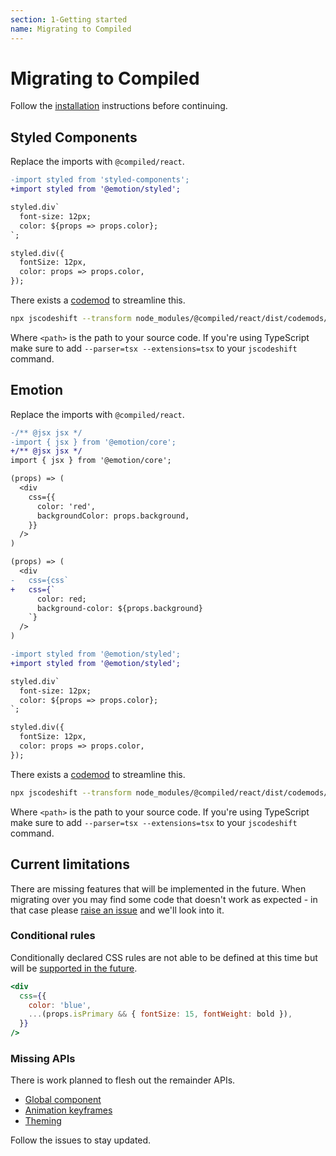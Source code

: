 ```yaml
---
section: 1-Getting started
name: Migrating to Compiled
---
```


# Migrating to Compiled

Follow the [installation](/installation) instructions before continuing.

## Styled Components

Replace the imports with `@compiled/react`.

```diff
-import styled from 'styled-components';
+import styled from '@emotion/styled';

styled.div`
  font-size: 12px;
  color: ${props => props.color};
`;

styled.div({
  fontSize: 12px,
  color: props => props.color,
});
```

There exists a [codemod](https://github.com/facebook/jscodeshift) to streamline this.

```bash
npx jscodeshift --transform node_modules/@compiled/react/dist/codemods/styled-components-to-compiled <path>
```

Where `<path>` is the path to your source code.
If you're using TypeScript make sure to add `--parser=tsx --extensions=tsx` to your `jscodeshift` command.

## Emotion

Replace the imports with `@compiled/react`.

```diff
-/** @jsx jsx */
-import { jsx } from '@emotion/core';
+/** @jsx jsx */
import { jsx } from '@emotion/core';

(props) => (
  <div
    css={{
      color: 'red',
      backgroundColor: props.background,
    }}
  />
)

(props) => (
  <div
-   css={css`
+   css={`
      color: red;
      background-color: ${props.background}
    `}
  />
)
```

```diff
-import styled from '@emotion/styled';
+import styled from '@emotion/styled';

styled.div`
  font-size: 12px;
  color: ${props => props.color};
`;

styled.div({
  fontSize: 12px,
  color: props => props.color,
});
```

There exists a [codemod](https://github.com/facebook/jscodeshift) to streamline this.

```bash
npx jscodeshift --transform node_modules/@compiled/react/dist/codemods/emotion-to-compiled <path>
```

Where `<path>` is the path to your source code.
If you're using TypeScript make sure to add `--parser=tsx --extensions=tsx` to your `jscodeshift` command.

## Current limitations

There are missing features that will be implemented in the future.
When migrating over you may find some code that doesn't work as expected -
in that case please [raise an issue](https://github.com/atlassian-labs/compiled/issues/new?assignees=&labels=&template=bug_report.md&title=Bug:&labels=bug%20%F0%9F%90%9B) and we'll look into it.

### Conditional rules

Conditionally declared CSS rules are not able to be defined at this time but will be [supported in the future](https://github.com/atlassian-labs/compiled/issues/278).

```jsx
<div
  css={{
    color: 'blue',
    ...(props.isPrimary && { fontSize: 15, fontWeight: bold }),
  }}
/>
```

### Missing APIs

There is work planned to flesh out the remainder APIs.

- [Global component](https://github.com/atlassian-labs/compiled/issues/62)
- [Animation keyframes](https://github.com/atlassian-labs/compiled/issues/14)
- [Theming](https://github.com/atlassian-labs/compiled/issues/18)

Follow the issues to stay updated.
